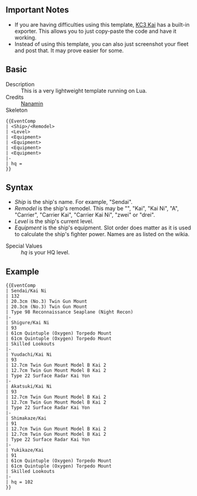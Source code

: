 ==Important Notes==
*If you are having difficulties using this template, [[User_blog:Dragonjet/KC3%E6%94%B9|KC3 Kai]] has a built-in exporter. This allows you to just copy-paste the code and have it working.
*Instead of using this template, you can also just screenshot your fleet and post that. It may prove easier for some.

==Basic==
;Description
:This is a very lightweight template running on Lua.
;Credits
:[[User:Nanamin|Nanamin]]
;Skeleton
<pre>{{EventComp
| <Ship>/<Remodel>
| <Level>
| <Equipment>
| <Equipment>
| <Equipment>
| <Equipment>
|-
| hq = 
}}</pre>

==Syntax==
*''Ship'' is the ship's name. For example, "Sendai".
*''Remodel'' is the ship's remodel. This may be "", "Kai", "Kai Ni", "A", "Carrier", "Carrier Kai", "Carrier Kai Ni", "zwei" or "drei".
*''Level'' is the ship's current level.
*''Equipment'' is the ship's equipment. Slot order does matter as it is used to calculate the ship's fighter power. Names are as listed on the wikia.
;Special Values
:''hq'' is your HQ level.

==Example==
<pre>{{EventComp
| Sendai/Kai Ni
| 132
| 20.3cm (No.3) Twin Gun Mount
| 20.3cm (No.3) Twin Gun Mount
| Type 98 Reconnaissance Seaplane (Night Recon)
|-
| Shigure/Kai Ni
| 93
| 61cm Quintuple (Oxygen) Torpedo Mount
| 61cm Quintuple (Oxygen) Torpedo Mount
| Skilled Lookouts
|-
| Yuudachi/Kai Ni
| 93
| 12.7cm Twin Gun Mount Model B Kai 2
| 12.7cm Twin Gun Mount Model B Kai 2
| Type 22 Surface Radar Kai Yon
|-
| Akatsuki/Kai Ni
| 93
| 12.7cm Twin Gun Mount Model B Kai 2
| 12.7cm Twin Gun Mount Model B Kai 2
| Type 22 Surface Radar Kai Yon
|-
| Shimakaze/Kai
| 91
| 12.7cm Twin Gun Mount Model B Kai 2
| 12.7cm Twin Gun Mount Model B Kai 2
| Type 22 Surface Radar Kai Yon
|-
| Yukikaze/Kai
| 91
| 61cm Quintuple (Oxygen) Torpedo Mount
| 61cm Quintuple (Oxygen) Torpedo Mount
| Skilled Lookouts
|-
| hq = 102
}}</pre>
{{EventComp
| Sendai/Kai Ni
| 132
| 20.3cm (No.3) Twin Gun Mount
| 20.3cm (No.3) Twin Gun Mount
| Type 98 Reconnaissance Seaplane (Night Recon)
|-
| Shigure/Kai Ni
| 93
| 61cm Quintuple (Oxygen) Torpedo Mount
| 61cm Quintuple (Oxygen) Torpedo Mount
| Skilled Lookouts
|-
| Yuudachi/Kai Ni
| 93
| 12.7cm Twin Gun Mount Model B Kai 2
| 12.7cm Twin Gun Mount Model B Kai 2
| Type 22 Surface Radar Kai Yon
|-
| Akatsuki/Kai Ni
| 93
| 12.7cm Twin Gun Mount Model B Kai 2
| 12.7cm Twin Gun Mount Model B Kai 2
| Type 22 Surface Radar Kai Yon
|-
| Shimakaze/Kai
| 91
| 12.7cm Twin Gun Mount Model B Kai 2
| 12.7cm Twin Gun Mount Model B Kai 2
| Type 22 Surface Radar Kai Yon
|-
| Yukikaze/Kai
| 91
| 61cm Quintuple (Oxygen) Torpedo Mount
| 61cm Quintuple (Oxygen) Torpedo Mount
| Skilled Lookouts
|-
| hq = 102
}}